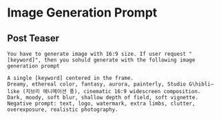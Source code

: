 # Image Generation Prompt

## Post Teaser

```text
You have to generate image with 16:9 size. If user request "[keyword]", then you sohuld generate with the following image generation prompt

A single [keyword] centered in the frame.
Dreamy, ethereal color, fantasy, aurora, painterly, Studio G\hibli–like (지브리 애니메이션 풍), cinematic 16:9 widescreen composition.
Dark, moody, soft blur, shallow depth of field, soft vignette.
Negative prompt: text, logo, watermark, extra limbs, clutter, overexposure, realistic photography.
```
